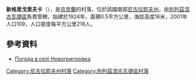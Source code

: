 {{coord|47|14|15|N|33|9|19|E|scale:100000|display=title}}

'''新格里戈里夫卡'''（{{lang-uk|Новогригорівка}}），是[[烏克蘭|烏克蘭]]的村落，位於該國南部[[尼古拉耶夫州|尼古拉耶夫州]]，由[[別列茲涅古瓦捷區|別列茲涅古瓦捷區]]負責管轄，始建於1924年，面積0.5平方公里，海拔高度16米，2001年人口109，人口密度每平方公里218人。

==參考資料==
* [http://weather.in.ua/ua/nikolaevskaja/17518 Погода в селі Новогригорівка] {{Wayback|url=http://weather.in.ua/ua/nikolaevskaja/17518 |date=20160607113321 }}

[[Category:尼古拉耶夫州村落|Category:尼古拉耶夫州村落]]
[[Category:別列茲涅古瓦捷區村落|Category:別列茲涅古瓦捷區村落]]


{{Mykolaiv-geo-stub}}